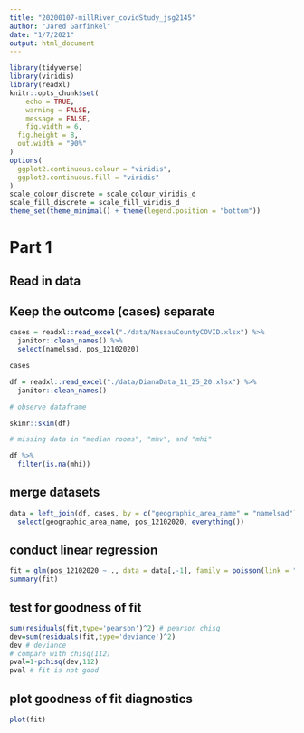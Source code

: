 ```yaml
---
title: "20200107-millRiver_covidStudy_jsg2145"
author: "Jared Garfinkel"
date: "1/7/2021"
output: html_document
---
```


```r
library(tidyverse)
library(viridis)
library(readxl)
knitr::opts_chunk$set(
	echo = TRUE,
	warning = FALSE,
	message = FALSE,
	fig.width = 6, 
  fig.height = 8,
  out.width = "90%"
)
options(
  ggplot2.continuous.colour = "viridis",
  ggplot2.continuous.fill = "viridis"
)
scale_colour_discrete = scale_colour_viridis_d
scale_fill_discrete = scale_fill_viridis_d
theme_set(theme_minimal() + theme(legend.position = "bottom"))
```

# Part 1

## Read in data

## Keep the outcome (cases) separate

```r
cases = readxl::read_excel("./data/NassauCountyCOVID.xlsx") %>% 
  janitor::clean_names() %>% 
  select(namelsad, pos_12102020)

cases
```

```r
df = readxl::read_excel("./data/DianaData_11_25_20.xlsx") %>% 
  janitor::clean_names()

# observe dataframe

skimr::skim(df)

# missing data in "median rooms", "mhv", and "mhi"

df %>% 
  filter(is.na(mhi))
```

## merge datasets

```r
data = left_join(df, cases, by = c("geographic_area_name" = "namelsad")) %>% 
  select(geographic_area_name, pos_12102020, everything())
```

## conduct linear regression

```r
fit = glm(pos_12102020 ~ ., data = data[,-1], family = poisson(link = "log"))
summary(fit)
```

## test for goodness of fit

```r
sum(residuals(fit,type='pearson')^2) # pearson chisq
dev=sum(residuals(fit,type='deviance')^2)
dev # deviance
# compare with chisq(112)
pval=1-pchisq(dev,112)
pval # fit is not good
```

## plot goodness of fit diagnostics

```r
plot(fit)
```


